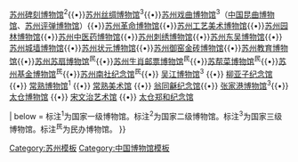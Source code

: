 {{Navbox
| name  = 苏州博物馆列表
| title = [[苏州博物馆列表|苏州主要博物馆]]
| titlestyle = 
| state = autocollapse

|group1 = 
|list1 = [[苏州博物馆]]<sup>1</sup>（[[苏州民俗博物馆]]）{{•}}[[苏州碑刻博物馆]]<sup>2</sup>{{•}}[[苏州丝绸博物馆]]<sup>3</sup>{{•}}[[苏州戏曲博物馆]]<sup>3</sup>（[[中国昆曲博物馆]]、[[苏州评弹博物馆]]）{{•}}[[苏州革命博物馆]]{{•}}[[苏州工艺美术博物馆]]{{•}}[[苏州园林博物馆]]{{•}}[[苏州中医药博物馆]]{{•}}[[苏州刺绣博物馆]]{{•}}[[苏州东吴博物馆]]{{•}}[[苏州城墙博物馆]]{{•}}[[苏州状元博物馆]]{{•}}[[苏州御窑金砖博物馆]]{{•}}[[苏州教育博物馆]]{{•}}[[苏州苏扇博物馆]]<sup>民</sup>{{•}}[[苏州生肖邮票博物馆]]<sup>民</sup>{{•}}[[苏帮菜博物馆]]<sup>民</sup>{{•}}[[苏州基金博物馆]]<sup>民</sup>{{•}}[[苏州南社纪念馆]]<sup>民</sup>{{•}} [[吴江博物馆]]<sup>3</sup> {{•}} [[柳亚子纪念馆]]{{•}} [[常熟博物馆]]<sup>1</sup> {{•}} [[常熟美术馆]] {{•}} [[翁同龢纪念馆]]{{•}} [[张家港博物馆]]<sup>3</sup>{{•}} [[太仓博物馆]] {{•}} [[宋文治艺术馆]] {{•}} [[太仓郑和纪念馆]]

| below = 标注<sup>1</sup>为国家一级博物馆。标注<sup>2</sup>为国家二级博物馆。标注<sup>3</sup>为国家三级博物馆。标注<sup>民</sup>为民办博物馆。
}}<noinclude>
[[Category:苏州模板]]
[[Category:中国博物馆模板]]
</noinclude>